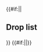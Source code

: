 {{#if:{{{compact|}}}||<h2>Drop list</h2>{{Section}}}}
{{Map/Drops
|no_legend = true
|filter_button = true
|nodes = L, N, P, Q, S, V, W
|boss = P, W
|Fukae: W/Casual{Casual: @S: 6.3% (140/2233) @A: 2.4% (6/251) / Easy: @S: 6.5% (224/3454) @A: 1.4% (7/514) / Medium: @S: 6.6% (59/893) @A: 1.7% (17/999) / Hard: @S: 4.7% (4/85) @A: 3.2% (113/3564)}
|Kunashiri: P/Casual{Casual: @S: 1.3% (15/1165) / Easy: @S: 2.9% (52/1807) / Medium: @S: 2.9% (37/1298) / Hard: @S: 3.3% (79/2366)} S, Q/Casual{Casual: @S: 18.2% (2/11) / Medium: @S: 3.4% (3/89) / Hard: @S: 3.2% (13/405)} S, V/Medium{Medium: @S: 2.4% (3/124) / Hard: @S: 2.9% (10/344)} S
|Akatsuki: D/Casual{Casual: @S: 1.2% (63/5385) / Easy: @S: 1.5% (132/8910) / Medium: @S: 1.5% (91/5968) / Hard: @S: 1.3% (251/18756)} S, K/Casual{Casual: @S: 1.3% (62/4669) / Easy: @S: 1.4% (94/6903) / Medium: @S: 1.4% (59/4107) / Hard: @S: 1.5% (162/11064)} S, L/Casual{Casual: @S: 2.1% (7/337) / Easy: @S: 1.7% (10/588) / Medium: @S: 1.5% (9/605) / Hard: @S: 1.4% (49/3385) @A: 2.5% (2/80)}, N/Casual{Casual: @S: 1.3% (34/2563) @A: 1.2% (8/684) / Easy: @S: 1.6% (60/3800) @A: 0.8% (9/1135) / Medium: @S: 1.6% (50/3053) @A: 1% (7/732) / Hard: @S: 1.1% (82/7229) @A: 1% (17/1774)}, P/Casual{Casual: @S: 0.3% (4/1165) @A: 1.5% (17/1132) / Easy: @S: 1.3% (24/1807) @A: 1.3% (26/2035) / Medium: @S: 1.5% (19/1298) @A: 1.1% (21/1828) / Hard: @S: 1.7% (40/2366) @A: 1% (56/5478)}, Q/Medium{Medium: @S: 2.2% (2/89) / Hard: @S: 2.5% (10/405)} S, S/Casual{Casual: @S: 1.7% (39/2341) @A: 1.6% (16/982) / Easy: @S: 1.4% (48/3504) @A: 1.3% (22/1753) / Medium: @S: 1.1% (16/1417) @A: 0.8% (12/1454) / Hard: @S: 1.8% (73/3993) @A: 1.4% (77/5678)}, V/Casual{Casual: @S: 1.5% (4/263) @A: 2.8% (1/36) / Easy: @S: 1% (4/383) / Medium: @S: 3.2% (4/124) @A: 2.4% (8/338) / Hard: @S: 2.3% (8/344) @A: 1.3% (24/1844)}, W/Casual{Casual: @S: 0.4% (8/2233) / Easy: @S: 1.2% (42/3454) / Medium: @S: 0.9% (8/893) @A: 0.1% (1/999) / Hard: @S: 1.2% (1/85) @A: 0.4% (15/3564)}
|Akigumo: L/Casual{Casual: @S: 1.5% (5/337) / Easy: @S: 1.2% (7/588) / Medium: @S: 1% (6/605) / Hard: @S: 1.4% (47/3385)} S, N/Casual{Casual: @S: 2.1% (53/2563) / Easy: @S: 1.1% (41/3800) / Medium: @S: 1.9% (57/3053) / Hard: @S: 1.4% (100/7229)} S, P/Casual{Casual: @S: 0.9% (11/1165) / Easy: @S: 1.4% (25/1807) / Medium: @S: 1.5% (19/1298) / Hard: @S: 1.7% (41/2366)} S, Q/Easy{Easy: @S: 2.4% (1/41) / Hard: @S: 1% (4/405)} S, S/Casual{Casual: @S: 1.8% (42/2341) / Easy: @S: 1.5% (54/3504) / Medium: @S: 2% (28/1417) / Hard: @S: 1.3% (51/3993)} S, V/Casual{Casual: @S: 1.5% (4/263) / Easy: @S: 3.1% (12/383) / Medium: @S: 4.8% (6/124) / Hard: @S: 1.5% (5/344)} S
|Amatsukaze: L/Casual{Casual: @S: 2.4% (8/337) / Easy: @S: 0.5% (3/588) / Medium: @S: 1.5% (9/605) / Hard: @S: 1.4% (49/3385)} S, N/Easy{Easy: @S: 0.6% (22/3800) / Medium: @S: 1.4% (42/3053) / Hard: @S: 1.6% (116/7229)} S, P/Casual{Casual: @S: 1.4% (16/1165) / Easy: @S: 1.3% (23/1807) / Medium: @S: 1.7% (22/1298) / Hard: @S: 1.9% (44/2366)} S, Q/Medium{Medium: @S: 2.2% (2/89) / Hard: @S: 1.5% (6/405)} S, S/Easy{Easy: @S: 0.4% (13/3504) / Medium: @S: 0.7% (10/1417) / Hard: @S: 1.4% (56/3993)} S, V/Casual{Casual: @S: 0.8% (2/263) / Easy: @S: 1.3% (5/383) / Medium: @S: 0.8% (1/124) / Hard: @S: 1.2% (4/344)} S
|Arare: W/Hard{Hard: @B: 2.8% (1/36)}
|Arashi: L/Medium{Medium: @S: 0.7% (4/605) / Hard: @S: 1.4% (46/3385)} S, P/Casual{Casual: @S: 1.5% (17/1165) / Easy: @S: 1.4% (26/1807) / Medium: @S: 1.2% (15/1298) / Hard: @S: 1.5% (36/2366)} S, Q/Medium{Medium: @S: 1.1% (1/89) / Hard: @S: 1.7% (7/405)} S, V/Easy{Easy: @S: 0.3% (1/383) / Medium: @S: 0.8% (1/124) / Hard: @S: 1.7% (6/344)} S
|Arashio: W/Hard{Hard: @B: 2.8% (1/36)}
|Asashio: W/Casual{Casual: @A: 4% (10/251) / Easy: @A: 1.8% (9/514) / Medium: @A: 1.5% (15/999) / Hard: @A: 1.9% (67/3564)}
|Ayanami: D/Easy{Easy: @S: 0.3% (31/8910) / Medium: @S: 1.6% (97/5968) / Hard: @S: 1.3% (247/18756)} S, K/Casual{Casual: @S: 1.4% (65/4669) / Easy: @S: 1.3% (89/6903) / Medium: @S: 1.7% (69/4107) / Hard: @S: 1.3% (145/11064)} S, L/Casual{Casual: @S: 1.8% (6/337) / Easy: @S: 1.2% (7/588) @A: 10% (1/10) / Medium: @S: 1.5% (9/605) / Hard: @S: 1.6% (55/3385) @A: 6.3% (5/80)}, N/Casual{Casual: @S: 1.5% (39/2563) @A: 0.4% (3/684) / Easy: @S: 1.4% (55/3800) @A: 0.9% (10/1135) / Medium: @S: 1.5% (46/3053) @A: 1.1% (8/732) / Hard: @S: 1.4% (104/7229) @A: 1.5% (26/1774)}, P/Casual{Casual: @S: 2.1% (24/1165) @A: 1.7% (19/1132) / Easy: @S: 1.9% (35/1807) @A: 1% (21/2035) / Medium: @S: 2.2% (28/1298) @A: 0.7% (12/1828) / Hard: @S: 2.2% (51/2366) @A: 1.2% (64/5478)}, Q/Easy{Easy: @S: 4.9% (2/41) / Medium: @S: 1.1% (1/89) / Hard: @S: 2.7% (11/405)} S, S/Casual{Casual: @S: 1.4% (32/2341) @A: 1% (10/982) / Easy: @S: 1.5% (51/3504) @A: 1.1% (20/1753) / Medium: @S: 2% (29/1417) @A: 0.8% (11/1454) / Hard: @S: 1.8% (73/3993) @A: 1.1% (62/5678)}, V/Casual{Casual: @S: 1.1% (3/263) / Easy: @S: 0.3% (1/383) @A: 0.8% (1/131) / Medium: @S: 0.8% (1/124) @A: 1.5% (5/338) / Hard: @S: 1.5% (5/344) @A: 1.4% (26/1844)}, W/Casual{Casual: @S: 3.2% (72/2233) @A: 1.2% (3/251) / Easy: @S: 3.4% (117/3454) @A: 3.9% (20/514) / Medium: @S: 0.8% (7/893) @A: 1.5% (15/999) / Hard: @A: 2% (73/3564) @B: 5.6% (2/36)}
|Fubuki: L/Casual{Casual: @S: 1.2% (4/337) / Easy: @S: 0.7% (4/588) / Medium: @S: 1.2% (7/605) / Hard: @S: 1.6% (54/3385) @A: 2.5% (2/80)}, N/Casual{Casual: @S: 1.1% (29/2563) @A: 0.9% (6/684) / Easy: @S: 1.6% (62/3800) @A: 1.3% (15/1135) / Medium: @S: 1.4% (43/3053) @A: 1.2% (9/732) / Hard: @S: 1.3% (97/7229) @A: 2% (35/1774)}, P/Casual{Casual: @S: 1% (12/1165) @A: 1.6% (18/1132) / Easy: @S: 1.3% (23/1807) @A: 1.6% (32/2035) / Medium: @S: 1.2% (15/1298) @A: 0.9% (16/1828) / Hard: @S: 1.4% (34/2366) @A: 1.1% (60/5478)}, Q/Medium{Medium: @S: 5.6% (5/89) / Hard: @S: 1.5% (6/405)} S, S/Casual{Casual: @S: 1.4% (33/2341) @A: 0.6% (6/982) / Easy: @S: 1.4% (50/3504) @A: 0.9% (16/1753) / Medium: @S: 1.4% (20/1417) @A: 1.3% (19/1454) / Hard: @S: 1.5% (61/3993) @A: 1% (59/5678)}, V/Casual{Casual: @S: 2.3% (6/263) @A: 2.8% (1/36) / Easy: @S: 2.1% (8/383) / Medium: @S: 2.4% (3/124) @A: 1.2% (4/338) / Hard: @S: 1.7% (6/344) @A: 0.8% (15/1844)}, W/Casual{Casual: @S: 2.1% (46/2233) @A: 2% (5/251) / Easy: @S: 2.4% (82/3454) @A: 1.8% (9/514) / Medium: @A: 1.6% (16/999) / Hard: @A: 2% (72/3564) @B: 5.6% (2/36)}
|Fujinami: W/Casual{Casual: @S: 3.9% (86/2233) @A: 1.6% (4/251) / Easy: @S: 3.8% (131/3454) @A: 3.3% (17/514) / Medium: @S: 4.5% (40/893) @A: 1.6% (16/999) / Hard: @S: 2.4% (2/85) @A: 2.1% (74/3564)}
|Fumizuki: W/Casual{Casual: @A: 1.2% (3/251)}
|Hamakaze: L/Casual{Casual: @S: 1.5% (5/337) / Easy: @S: 2.2% (13/588) / Medium: @S: 1.3% (8/605) / Hard: @S: 1.6% (55/3385)} S, N/Casual{Casual: @S: 1.6% (40/2563) / Easy: @S: 1.4% (54/3800) / Medium: @S: 1.3% (40/3053) / Hard: @S: 1.2% (90/7229)} S, P/Casual{Casual: @S: 2% (23/1165) / Easy: @S: 1.2% (22/1807) / Medium: @S: 1.7% (22/1298) / Hard: @S: 1.6% (39/2366)} S, Q/Casual{Casual: @S: 9.1% (1/11) / Easy: @S: 7.3% (3/41) / Hard: @S: 1.7% (7/405)} S, S/Casual{Casual: @S: 1.5% (34/2341) / Easy: @S: 1% (36/3504) / Medium: @S: 1.7% (24/1417) / Hard: @S: 1.6% (63/3993)} S, V/Casual{Casual: @S: 1.5% (4/263) / Easy: @S: 0.5% (2/383) / Medium: @S: 0.8% (1/124) / Hard: @S: 1.5% (5/344)} S
|Hamanami: W/Casual{Casual: @S: 4.4% (98/2233) @A: 3.6% (9/251) / Easy: @S: 4.1% (143/3454) @A: 2.1% (11/514) / Medium: @S: 5.3% (47/893) @A: 2.8% (28/999) / Hard: @S: 1.2% (1/85) @A: 2.1% (74/3564)}
|Harusame: L/Casual{Casual: @S: 0.6% (2/337) / Easy: @S: 1.4% (8/588) / Medium: @S: 1.2% (7/605) / Hard: @S: 1.4% (46/3385)} S, N/Casual{Casual: @S: 1.5% (38/2563) / Easy: @S: 1.5% (58/3800) / Medium: @S: 1.9% (59/3053) / Hard: @S: 1.5% (112/7229)} S, P/Casual{Casual: @S: 1.5% (18/1165) / Easy: @S: 1.2% (21/1807) / Medium: @S: 1.3% (17/1298) / Hard: @S: 1.6% (39/2366)} S, Q/Easy{Easy: @S: 2.4% (1/41) / Medium: @S: 4.5% (4/89) / Hard: @S: 2% (8/405)} S, S/Casual{Casual: @S: 1.2% (27/2341) / Easy: @S: 1.5% (51/3504) / Medium: @S: 0.9% (13/1417) / Hard: @S: 1.5% (58/3993)} S, V/Casual{Casual: @S: 1.5% (4/263) / Easy: @S: 1.6% (6/383) / Medium: @S: 1.6% (2/124) / Hard: @S: 0.9% (3/344)} S
|Hatsuharu: W/Casual{Casual: @A: 1.2% (3/251) / Easy: @A: 2.1% (11/514) @B: 12.5% (1/8) / Medium: @A: 2.2% (22/999) / Hard: @A: 2% (71/3564)}
|Hatsukaze: L/Casual{Casual: @S: 0.3% (1/337) / Easy: @S: 0.3% (2/588) / Medium: @S: 1.7% (10/605) / Hard: @S: 1% (34/3385)} S, P/Casual{Casual: @S: 0.9% (11/1165) / Easy: @S: 1.3% (24/1807) / Medium: @S: 1.8% (23/1298) / Hard: @S: 1.5% (35/2366)} S, Q/Easy{Easy: @S: 2.4% (1/41) / Medium: @S: 3.4% (3/89) / Hard: @S: 1.7% (7/405)} S, V/Easy{Easy: @S: 1.8% (7/383)} S
|Hatsuyuki: K/Hard{Hard: @S: 1.6% (177/11064)} S, L/Casual{Casual: @S: 2.1% (7/337) / Easy: @S: 1.4% (8/588) / Medium: @S: 1.3% (8/605) / Hard: @S: 1.4% (48/3385) @A: 2.5% (2/80)}, N/Casual{Casual: @S: 1% (25/2563) @A: 1.3% (9/684) / Easy: @S: 1.3% (51/3800) @A: 1.1% (12/1135) / Medium: @S: 1.2% (37/3053) @A: 1% (7/732) / Hard: @S: 1.5% (106/7229) @A: 1.1% (19/1774)}, P/Casual{Casual: @S: 0.8% (9/1165) @A: 1.2% (14/1132) / Easy: @S: 1.6% (29/1807) @A: 1.2% (25/2035) / Medium: @S: 1.7% (22/1298) @A: 1% (19/1828) / Hard: @S: 1.8% (43/2366) @A: 1.4% (75/5478)}, Q/Easy{Easy: @S: 2.4% (1/41) / Hard: @S: 0.5% (2/405)} S, S/Casual{Casual: @S: 1.6% (38/2341) @A: 1.2% (12/982) / Easy: @S: 1.3% (46/3504) @A: 0.7% (12/1753) / Medium: @S: 1.1% (15/1417) @A: 1.2% (17/1454) / Hard: @S: 1.6% (62/3993) @A: 1.1% (64/5678)}, V/Casual{Casual: @S: 1.1% (3/263) / Easy: @S: 2.1% (8/383) @A: 0.8% (1/131) / Medium: @S: 1.6% (2/124) @A: 0.3% (1/338) / Hard: @S: 1.2% (4/344) @A: 1.7% (31/1844)}, W/Casual{Casual: @A: 1.2% (3/251) / Easy: @A: 2.5% (13/514) @B: 12.5% (1/8) / Medium: @A: 1.2% (12/999) / Hard: @A: 1.7% (61/3564)}
|Hayanami: W/Casual{Casual: @S: 5.1% (114/2233) / Easy: @S: 4.9% (169/3454) @A: 1.2% (6/514) / Medium: @S: 4.6% (41/893) @A: 1.7% (17/999) / Hard: @S: 8.2% (7/85) @A: 1.2% (44/3564)}
|Hibiki: D/Casual{Casual: @S: 1.5% (81/5385) / Easy: @S: 1.5% (130/8910) / Medium: @S: 1.5% (87/5968) / Hard: @S: 1.5% (283/18756)} S, K/Casual{Casual: @S: 1.2% (55/4669) / Easy: @S: 1.4% (98/6903) / Medium: @S: 1% (43/4107) / Hard: @S: 1.2% (136/11064)} S, L/Casual{Casual: @S: 2.1% (7/337) / Easy: @S: 1.2% (7/588) / Medium: @S: 1.3% (8/605) @A: 3.3% (1/30) / Hard: @S: 1.7% (57/3385)}, N/Casual{Casual: @S: 1% (25/2563) @A: 1% (7/684) / Easy: @S: 1.5% (57/3800) @A: 1.2% (14/1135) / Medium: @S: 1.1% (33/3053) @A: 1.1% (8/732) / Hard: @S: 1.5% (105/7229) @A: 1.1% (19/1774)}, P/Casual{Casual: @S: 1% (12/1165) @A: 0.8% (9/1132) / Easy: @S: 1.3% (24/1807) @A: 0.8% (16/2035) / Medium: @S: 1.4% (18/1298) @A: 1.4% (26/1828) / Hard: @S: 1.5% (35/2366) @A: 1.4% (75/5478)}, Q/Hard{Hard: @S: 1.7% (7/405)} S, S/Casual{Casual: @S: 1.7% (40/2341) @A: 1% (10/982) / Easy: @S: 1.5% (53/3504) @A: 0.8% (14/1753) / Medium: @S: 1.5% (21/1417) @A: 1.2% (18/1454) / Hard: @S: 1.4% (55/3993) @A: 1.1% (60/5678)}, V/Casual{Casual: @S: 1.5% (4/263) / Easy: @S: 1% (4/383) / Medium: @A: 0.9% (3/338) / Hard: @S: 1.7% (6/344) @A: 0.9% (17/1844)}
|Ikazuchi: D/Casual{Casual: @S: 1.2% (63/5385) / Easy: @S: 1.6% (141/8910) / Medium: @S: 1.6% (97/5968) / Hard: @S: 1.5% (287/18756)} S, K/Casual{Casual: @S: 1.4% (65/4669) / Easy: @S: 1.4% (99/6903) / Medium: @S: 1.1% (46/4107) / Hard: @S: 1.5% (164/11064)} S, L/Casual{Casual: @S: 0.6% (2/337) / Easy: @S: 1.4% (8/588) / Medium: @S: 1.3% (8/605) / Hard: @S: 1.5% (52/3385) @A: 2.5% (2/80)}, N/Casual{Casual: @S: 1.2% (32/2563) @A: 1.5% (10/684) / Easy: @S: 1.3% (51/3800) @A: 1.2% (14/1135) / Medium: @S: 1.7% (51/3053) @A: 1.5% (11/732) / Hard: @S: 1.7% (121/7229) @A: 1.2% (22/1774)}, P/Casual{Casual: @S: 1.7% (20/1165) @A: 1.2% (14/1132) / Easy: @S: 1.3% (24/1807) @A: 1.5% (31/2035) / Medium: @S: 2.1% (27/1298) @A: 1.2% (22/1828) / Hard: @S: 1.7% (41/2366) @A: 1% (55/5478)}, Q/Medium{Medium: @S: 1.1% (1/89) / Hard: @S: 1.7% (7/405)} S, S/Casual{Casual: @S: 1.5% (34/2341) @A: 1.3% (13/982) / Easy: @S: 1.6% (55/3504) @A: 1% (17/1753) / Medium: @S: 1.3% (18/1417) @A: 1.3% (19/1454) / Hard: @S: 1.4% (57/3993) @A: 1.3% (76/5678)}, V/Casual{Casual: @S: 1.1% (3/263) / Easy: @S: 1.8% (7/383) @A: 2.3% (3/131) / Medium: @A: 1.8% (6/338) / Hard: @S: 0.6% (2/344) @A: 1.1% (21/1844)}, W/Hard{Hard: @B: 5.6% (2/36)}
|Inazuma: D/Casual{Casual: @S: 1.5% (83/5385) / Easy: @S: 1.4% (121/8910) / Medium: @S: 1.2% (70/5968) / Hard: @S: 1.5% (280/18756)} S, K/Casual{Casual: @S: 1.2% (57/4669) / Easy: @S: 1.4% (95/6903) / Medium: @S: 1.4% (59/4107) / Hard: @S: 1.3% (149/11064)} S, L/Casual{Casual: @S: 1.8% (6/337) / Easy: @S: 1.2% (7/588) / Medium: @S: 0.8% (5/605) / Hard: @S: 1.6% (55/3385) @A: 3.8% (3/80)}, N/Casual{Casual: @S: 1.3% (34/2563) @A: 1% (7/684) / Easy: @S: 1.2% (47/3800) @A: 1.1% (13/1135) / Medium: @S: 1.2% (38/3053) @A: 0.7% (5/732) / Hard: @S: 1.2% (85/7229) @A: 1.2% (21/1774)}, P/Casual{Casual: @S: 1.2% (14/1165) @A: 1.6% (18/1132) / Easy: @S: 1.4% (25/1807) @A: 1.3% (26/2035) / Medium: @S: 1.1% (14/1298) @A: 1.6% (30/1828) / Hard: @S: 1.4% (33/2366) @A: 1% (53/5478)}, Q/Easy{Easy: @S: 4.9% (2/41) / Medium: @S: 1.1% (1/89) / Hard: @S: 1% (4/405)} S, S/Casual{Casual: @S: 1.3% (31/2341) @A: 1% (10/982) / Easy: @S: 1.5% (54/3504) @A: 0.7% (13/1753) / Medium: @S: 1.2% (17/1417) @A: 1.7% (24/1454) / Hard: @S: 1.4% (54/3993) @A: 1.1% (63/5678)}, V/Casual{Casual: @S: 2.7% (7/263) / Easy: @S: 2.1% (8/383) @A: 0.8% (1/131) / Medium: @A: 1.2% (4/338) / Hard: @S: 0.9% (3/344) @A: 1.3% (24/1844)}, W/Hard{Hard: @B: 2.8% (1/36)}
|Isokaze: L/Casual{Casual: @S: 0.3% (1/337) / Easy: @S: 1.5% (9/588) / Medium: @S: 2% (12/605) / Hard: @S: 1.5% (50/3385)} S, N/Casual{Casual: @S: 0.7% (18/2563) / Easy: @S: 1.3% (50/3800) / Medium: @S: 1.4% (42/3053) / Hard: @S: 1.3% (91/7229)} S, P/Casual{Casual: @S: 2% (23/1165) / Easy: @S: 1.7% (30/1807) / Medium: @S: 1.8% (23/1298) / Hard: @S: 0.6% (14/2366)} S, Q/Medium{Medium: @S: 2.2% (2/89) / Hard: @S: 2% (8/405)} S, S/Casual{Casual: @S: 0.6% (13/2341) / Easy: @S: 1.8% (62/3504) / Medium: @S: 1.8% (26/1417) / Hard: @S: 1.7% (66/3993)} S, V/Casual{Casual: @S: 2.3% (6/263) / Easy: @S: 1.6% (6/383) / Medium: @S: 0.8% (1/124) / Hard: @S: 2.3% (8/344)} S
|Isonami: D/Hard{Hard: @S: 0.9% (161/18756)} S, K/Easy{Easy: @S: 0.5% (32/6903) / Medium: @S: 1.5% (62/4107) / Hard: @S: 1.4% (152/11064)} S, L/Casual{Casual: @S: 1.8% (6/337) / Easy: @S: 1% (6/588) / Medium: @S: 0.7% (4/605) / Hard: @S: 1.4% (49/3385)} S, N/Casual{Casual: @S: 1.5% (39/2563) @A: 1% (7/684) / Easy: @S: 1.5% (56/3800) @A: 1.7% (19/1135) / Medium: @S: 1.5% (47/3053) @A: 0.8% (6/732) / Hard: @S: 1.2% (85/7229) @A: 0.8% (15/1774)}, P/Casual{Casual: @S: 1.5% (17/1165) @A: 1.2% (14/1132) / Easy: @S: 1.5% (27/1807) @A: 1.3% (27/2035) / Medium: @S: 1.1% (14/1298) @A: 1.3% (23/1828) / Hard: @S: 1.6% (37/2366) @A: 1.2% (63/5478)}, Q/Hard{Hard: @S: 0.7% (3/405)} S, S/Casual{Casual: @S: 1.8% (42/2341) @A: 1.2% (12/982) / Easy: @S: 1.3% (47/3504) @A: 1.2% (21/1753) / Medium: @S: 1.5% (21/1417) @A: 1% (15/1454) / Hard: @S: 1.1% (45/3993) @A: 1.3% (75/5678)}, V/Casual{Casual: @S: 0.8% (2/263) / Easy: @A: 0.8% (1/131) / Medium: @S: 2.4% (3/124) @A: 0.9% (3/338) / Hard: @S: 1.5% (5/344) @A: 1.1% (20/1844)}, W/Casual{Casual: @A: 2.8% (7/251) / Easy: @A: 1.4% (7/514) / Medium: @A: 1.7% (17/999)}
|Kagerou: W/Casual{Casual: @A: 1.2% (3/251) @B: 50% (1/2) / Easy: @A: 1.8% (9/514) / Medium: @A: 1.9% (19/999) @B: 11.1% (1/9) / Hard: @A: 2% (70/3564) @B: 2.8% (1/36)}
|Kasumi: W/Casual{Casual: @B: 50% (1/2)}
|Kikuzuki: W/Easy{Easy: @B: 12.5% (1/8) / Hard: @B: 2.8% (1/36)}
|Kisaragi: W/Casual{Casual: @A: 3.6% (9/251) / Easy: @A: 1.8% (9/514)}
|Kishinami: W/Casual{Casual: @S: 4.7% (104/2233) / Easy: @S: 4.3% (149/3454) @A: 2.5% (13/514) / Medium: @S: 4.5% (40/893) @A: 2% (20/999) / Hard: @S: 5.9% (5/85) @A: 1.8% (63/3564)}
|Kuroshio: W/Hard{Hard: @B: 2.8% (1/36)}
|Maikaze: L/Casual{Casual: @S: 1.2% (4/337) / Easy: @S: 1.2% (7/588) / Medium: @S: 1.3% (8/605) / Hard: @S: 1.4% (46/3385)} S, N/Hard{Hard: @S: 0.8% (58/7229)} S, P/Casual{Casual: @S: 1.9% (22/1165) / Easy: @S: 1.2% (21/1807) / Medium: @S: 1.2% (15/1298) / Hard: @S: 1.4% (32/2366)} S, Q/Easy{Easy: @S: 2.4% (1/41) / Medium: @S: 1.1% (1/89) / Hard: @S: 1.2% (5/405)} S, S/Hard{Hard: @S: 0.7% (27/3993)} S, V/Casual{Casual: @S: 1.1% (3/263) / Easy: @S: 0.8% (3/383) / Medium: @S: 2.4% (3/124) / Hard: @S: 0.9% (3/344)} S
|Michishio: W/Hard{Hard: @B: 8.3% (3/36)}
|Mikazuki: W/Medium{Medium: @B: 22.2% (2/9)}
|Miyuki: K/Medium{Medium: @S: 1% (40/4107) / Hard: @S: 1.4% (158/11064)} S, L/Casual{Casual: @S: 2.4% (8/337) / Easy: @S: 1.2% (7/588) @A: 10% (1/10) / Medium: @S: 0.5% (3/605) @A: 6.7% (2/30) / Hard: @S: 1.3% (43/3385) @A: 1.3% (1/80)}, N/Casual{Casual: @S: 1.2% (32/2563) @A: 1% (7/684) / Easy: @S: 1.2% (46/3800) @A: 2% (23/1135) / Medium: @S: 1% (31/3053) @A: 1.1% (8/732) / Hard: @S: 1.4% (100/7229) @A: 1% (18/1774)}, P/Casual{Casual: @S: 1.4% (16/1165) @A: 0.9% (10/1132) / Easy: @S: 1.4% (25/1807) @A: 1.2% (25/2035) / Medium: @S: 1.1% (14/1298) @A: 1% (18/1828) / Hard: @S: 1.4% (33/2366) @A: 1.1% (61/5478)}, Q/Medium{Medium: @S: 1.1% (1/89) / Hard: @S: 1% (4/405)} S, S/Casual{Casual: @S: 1.3% (31/2341) @A: 1.7% (17/982) / Easy: @S: 0.9% (30/3504) @A: 1.4% (24/1753) / Medium: @S: 1.6% (22/1417) @A: 1.2% (18/1454) / Hard: @S: 1.3% (51/3993) @A: 1.5% (83/5678)}, V/Casual{Casual: @S: 1.9% (5/263) / Easy: @S: 1% (4/383) @A: 2.3% (3/131) / Medium: @S: 1.6% (2/124) @A: 1.5% (5/338) / Hard: @S: 0.6% (2/344) @A: 1% (19/1844)}, W/Casual{Casual: @A: 0.4% (1/251) / Easy: @A: 2.3% (12/514) / Medium: @A: 0.8% (8/999) @B: 11.1% (1/9) / Hard: @B: 5.6% (2/36)}
|Murakumo: D/Medium{Medium: @S: 0.5% (30/5968) / Hard: @S: 1.3% (246/18756)} S, K/Casual{Casual: @S: 1.2% (57/4669) / Easy: @S: 1.4% (98/6903) / Medium: @S: 1.6% (66/4107) / Hard: @S: 1.4% (157/11064)} S, L/Casual{Casual: @S: 0.6% (2/337) / Easy: @S: 1.4% (8/588) / Medium: @S: 1.8% (11/605) @A: 3.3% (1/30) / Hard: @S: 1.6% (53/3385) @A: 1.3% (1/80)}, N/Casual{Casual: @S: 1.6% (42/2563) @A: 0.9% (6/684) / Easy: @S: 1.4% (52/3800) @A: 1.2% (14/1135) / Medium: @S: 1.5% (46/3053) @A: 1.5% (11/732) / Hard: @S: 1.4% (104/7229) @A: 1.2% (21/1774)}, P/Casual{Casual: @S: 0.9% (11/1165) @A: 1.1% (13/1132) / Easy: @S: 1.5% (27/1807) @A: 1% (21/2035) / Medium: @S: 1.5% (19/1298) @A: 1.3% (23/1828) / Hard: @S: 1.8% (42/2366) @A: 1.2% (65/5478)}, Q/Casual{Casual: @S: 9.1% (1/11) / Medium: @S: 4.5% (4/89) / Hard: @S: 1.2% (5/405)} S, S/Casual{Casual: @S: 1.5% (36/2341) @A: 1.4% (14/982) / Easy: @S: 1.4% (49/3504) @A: 1.4% (25/1753) / Medium: @S: 1% (14/1417) @A: 1.3% (19/1454) / Hard: @S: 1.3% (52/3993) @A: 1.2% (68/5678)}, V/Casual{Casual: @S: 1.5% (4/263) @A: 2.8% (1/36) / Easy: @S: 1.8% (7/383) / Medium: @A: 1.2% (4/338) / Hard: @S: 1.7% (6/344) @A: 1.2% (22/1844)}, W/Casual{Casual: @A: 1.6% (4/251) / Easy: @A: 2.1% (11/514)}
|Murasame: D/Casual{Casual: @S: 1.3% (70/5385) / Easy: @S: 1.4% (123/8910) / Medium: @S: 1.3% (76/5968) / Hard: @S: 1.3% (239/18756)} S, K/Casual{Casual: @S: 1.7% (78/4669) / Easy: @S: 1.3% (87/6903) / Medium: @S: 1.6% (66/4107) / Hard: @S: 1.4% (150/11064)} S, L/Casual{Casual: @S: 3% (10/337) / Easy: @S: 1.4% (8/588) / Medium: @S: 1.5% (9/605) / Hard: @S: 1.4% (47/3385)} S, N/Casual{Casual: @S: 1.2% (30/2563) @A: 1.5% (10/684) / Easy: @S: 1.5% (56/3800) @A: 1.3% (15/1135) / Medium: @S: 1.7% (51/3053) @A: 1% (7/732) / Hard: @S: 1.5% (105/7229) @A: 1.3% (23/1774)}, P/Casual{Casual: @S: 1.5% (18/1165) @A: 1.1% (12/1132) / Easy: @S: 1.4% (26/1807) @A: 1.6% (33/2035) / Medium: @S: 1.5% (20/1298) @A: 1.4% (25/1828) / Hard: @S: 1.2% (28/2366) @A: 1.3% (73/5478)}, Q/Easy{Easy: @S: 9.8% (4/41) / Medium: @S: 1.1% (1/89) / Hard: @S: 2% (8/405)} S, S/Casual{Casual: @S: 1.8% (43/2341) @A: 1.6% (16/982) / Easy: @S: 1.6% (55/3504) @A: 1.4% (25/1753) / Medium: @S: 0.8% (12/1417) @A: 1.8% (26/1454) / Hard: @S: 1.5% (59/3993) @A: 1.1% (61/5678)}, V/Casual{Casual: @S: 0.8% (2/263) / Easy: @S: 0.8% (3/383) @A: 1.5% (2/131) / Medium: @A: 1.5% (5/338) / Hard: @S: 1.5% (5/344) @A: 1.2% (23/1844)}, W/Hard{Hard: @B: 2.8% (1/36)}
|Mutsuki: W/Casual{Casual: @S: 1.8% (41/2233) @A: 1.6% (4/251) / Easy: @A: 2.1% (11/514) @B: 12.5% (1/8) / Medium: @A: 2.1% (21/999) / Hard: @A: 2.4% (84/3564)}
|Nagatsuki: W/Hard{Hard: @B: 2.8% (1/36)}
|Nenohi: W/Medium{Medium: @B: 11.1% (1/9) / Hard: @B: 2.8% (1/36)}
|Ooshio: W/Hard{Hard: @B: 5.6% (2/36)}
|Samidare: W/Easy{Easy: @B: 12.5% (1/8) / Hard: @B: 2.8% (1/36)}
|Satsuki: W/Casual{Casual: @A: 0.8% (2/251)}
|Sazanami: W/Easy{Easy: @B: 12.5% (1/8) / Medium: @B: 11.1% (1/9)}
|Shigure: D/Casual{Casual: @S: 1.6% (87/5385) / Easy: @S: 1.6% (143/8910) / Medium: @S: 1.3% (77/5968) / Hard: @S: 1.4% (268/18756)} S, K/Casual{Casual: @S: 1.8% (82/4669) / Easy: @S: 1.4% (99/6903) / Medium: @S: 1.7% (70/4107) / Hard: @S: 1.5% (161/11064)} S, L/Casual{Casual: @S: 0.6% (2/337) / Easy: @S: 0.9% (5/588) / Medium: @S: 0.7% (4/605) / Hard: @S: 1.4% (46/3385) @A: 1.3% (1/80)}, N/Casual{Casual: @S: 0.7% (19/2563) @A: 0.4% (3/684) / Easy: @S: 1.5% (57/3800) @A: 0.8% (9/1135) / Medium: @S: 1.2% (38/3053) @A: 1.4% (10/732) / Hard: @S: 1.6% (115/7229) @A: 1.4% (24/1774)}, P/Casual{Casual: @S: 1.6% (19/1165) @A: 1.3% (15/1132) / Easy: @S: 1.6% (29/1807) @A: 1.2% (25/2035) / Medium: @S: 0.9% (12/1298) @A: 1% (18/1828) / Hard: @S: 1.4% (34/2366) @A: 1.2% (65/5478)}, Q/Medium{Medium: @S: 5.6% (5/89) / Hard: @S: 1% (4/405)} S, S/Casual{Casual: @S: 1.2% (27/2341) @A: 1% (10/982) / Easy: @S: 1.7% (60/3504) @A: 1.1% (19/1753) / Medium: @S: 1.4% (20/1417) @A: 1.4% (20/1454) / Hard: @S: 1.3% (52/3993) @A: 1.4% (78/5678)}, V/Casual{Casual: @S: 0.4% (1/263) / Easy: @S: 1.8% (7/383) @A: 0.8% (1/131) / Medium: @S: 1.6% (2/124) @A: 0.6% (2/338) / Hard: @S: 1.5% (5/344) @A: 1.3% (24/1844)}, W/Hard{Hard: @B: 2.8% (1/36)}
|Shikinami: D/Casual{Casual: @S: 0.8% (43/5385) / Easy: @S: 1.2% (107/8910) / Medium: @S: 1.6% (97/5968) / Hard: @S: 1.5% (281/18756)} S, K/Casual{Casual: @S: 1.2% (56/4669) / Easy: @S: 1.5% (104/6903) / Medium: @S: 1.3% (54/4107) / Hard: @S: 1.4% (157/11064)} S, L/Casual{Casual: @S: 1.8% (6/337) / Easy: @S: 1.5% (9/588) / Medium: @S: 1.2% (7/605) / Hard: @S: 1.1% (37/3385)} S, N/Casual{Casual: @S: 1.6% (41/2563) @A: 1.6% (11/684) / Easy: @S: 1.2% (46/3800) @A: 1% (11/1135) / Medium: @S: 1.1% (33/3053) @A: 1.2% (9/732) / Hard: @S: 1.2% (88/7229) @A: 1% (17/1774)}, P/Casual{Casual: @S: 1.7% (20/1165) @A: 1.4% (16/1132) / Easy: @S: 1.3% (23/1807) @A: 1.3% (26/2035) / Medium: @S: 2% (26/1298) @A: 0.9% (16/1828) / Hard: @S: 3.6% (85/2366) @A: 1.4% (76/5478)}, Q/Medium{Medium: @S: 2.2% (2/89) / Hard: @S: 2.2% (9/405)} S, R/Hard{Hard: @S: 100% (1/1)} S, S/Casual{Casual: @S: 1.5% (34/2341) @A: 0.8% (8/982) / Easy: @S: 1.4% (50/3504) @A: 0.9% (16/1753) / Medium: @S: 1.3% (18/1417) @A: 1.2% (18/1454) / Hard: @S: 1.2% (47/3993) @A: 1.2% (69/5678)}, V/Casual{Casual: @S: 0.8% (2/263) / Easy: @S: 0.5% (2/383) @A: 2.3% (3/131) / Medium: @S: 3.2% (4/124) @A: 1.8% (6/338) / Hard: @S: 3.5% (12/344) @A: 1.1% (21/1844)}, W/Casual{Casual: @S: 0.9% (19/2233) / Easy: @S: 1% (36/3454) @A: 0.2% (1/514) / Medium: @S: 0.3% (3/893) @A: 0.1% (1/999) / Hard: @A: 0.1% (4/3564)}
|Shiratsuyu: D/Casual{Casual: @S: 1.4% (74/5385) / Easy: @S: 1.5% (134/8910) / Medium: @S: 1.5% (88/5968) / Hard: @S: 1.4% (267/18756)} S, K/Casual{Casual: @S: 1.5% (68/4669) / Easy: @S: 1.6% (111/6903) / Medium: @S: 1.3% (53/4107) / Hard: @S: 1.5% (171/11064)} S, L/Casual{Casual: @S: 2.4% (8/337) / Easy: @S: 1.2% (7/588) / Medium: @S: 1.2% (7/605) / Hard: @S: 1.3% (43/3385) @A: 1.3% (1/80)}, N/Casual{Casual: @S: 1.4% (37/2563) @A: 1.5% (10/684) / Easy: @S: 1.4% (55/3800) @A: 1.7% (19/1135) / Medium: @S: 1.3% (41/3053) @A: 1.2% (9/732) / Hard: @S: 1.3% (95/7229) @A: 1% (17/1774)}, P/Casual{Casual: @S: 1.4% (16/1165) @A: 1.6% (18/1132) / Easy: @S: 1.4% (26/1807) @A: 1% (21/2035) / Medium: @S: 1.2% (15/1298) @A: 1.3% (23/1828) / Hard: @S: 1.3% (31/2366) @A: 0.9% (52/5478)}, Q/Hard{Hard: @S: 1.7% (7/405)} S, S/Casual{Casual: @S: 1.2% (29/2341) @A: 1.5% (15/982) / Easy: @S: 1.4% (48/3504) @A: 1.2% (21/1753) / Medium: @S: 1.6% (23/1417) @A: 1.3% (19/1454) / Hard: @S: 1.2% (49/3993) @A: 1.3% (72/5678)}, V/Casual{Casual: @S: 0.8% (2/263) / Easy: @S: 1.8% (7/383) @A: 0.8% (1/131) / Medium: @S: 0.8% (1/124) @A: 0.3% (1/338) / Hard: @S: 2% (7/344) @A: 1.2% (23/1844)}, W/Casual{Casual: @A: 4% (10/251) / Easy: @A: 1.8% (9/514) / Medium: @A: 2.1% (21/999) / Hard: @A: 2.1% (75/3564) @B: 2.8% (1/36)}
|Shirayuki: L/Casual{Casual: @S: 0.9% (3/337) / Easy: @S: 0.9% (5/588) / Medium: @S: 1.5% (9/605) / Hard: @S: 1.4% (48/3385)} S, N/Casual{Casual: @S: 1.4% (36/2563) @A: 0.9% (6/684) / Easy: @S: 1.3% (48/3800) @A: 1.1% (13/1135) / Medium: @S: 1.6% (48/3053) @A: 1.2% (9/732) / Hard: @S: 1.5% (112/7229) @A: 0.8% (15/1774)}, P/Casual{Casual: @S: 1.5% (17/1165) @A: 0.7% (8/1132) / Easy: @S: 1.2% (22/1807) @A: 0.8% (16/2035) / Medium: @S: 0.9% (12/1298) @A: 1.2% (22/1828) / Hard: @S: 1.5% (35/2366) @A: 1.5% (80/5478)}, Q/Hard{Hard: @S: 1.2% (5/405)} S, S/Casual{Casual: @S: 0.8% (18/2341) @A: 0.5% (5/982) / Easy: @S: 1.2% (41/3504) @A: 1.3% (23/1753) / Medium: @S: 1% (14/1417) @A: 1.4% (20/1454) / Hard: @S: 1.4% (55/3993) @A: 1.2% (67/5678)}, V/Casual{Casual: @S: 1.9% (5/263) / Easy: @S: 1% (4/383) @A: 0.8% (1/131) / Medium: @A: 1.2% (4/338) / Hard: @S: 1.5% (5/344) @A: 1.1% (20/1844)}, W/Casual{Casual: @A: 1.2% (3/251) / Easy: @A: 1.8% (9/514) / Medium: @A: 1.3% (13/999) / Hard: @A: 2.3% (83/3564) @B: 2.8% (1/36)}
|Suzukaze: W/Casual{Casual: @A: 1.2% (3/251) / Easy: @A: 1.9% (10/514) / Medium: @A: 2.2% (22/999) / Hard: @A: 1.9% (67/3564)}
|Tanikaze: L/Casual{Casual: @S: 2.1% (7/337) / Easy: @S: 1.2% (7/588) / Medium: @S: 1.2% (7/605) / Hard: @S: 1.5% (51/3385)} S, N/Casual{Casual: @S: 1.6% (40/2563) / Easy: @S: 1.3% (51/3800) / Medium: @S: 1.6% (48/3053) / Hard: @S: 1.5% (109/7229)} S, P/Casual{Casual: @S: 2% (23/1165) / Easy: @S: 1.4% (26/1807) / Medium: @S: 1.9% (25/1298) / Hard: @S: 1.6% (38/2366)} S, Q/Easy{Easy: @S: 2.4% (1/41) / Medium: @S: 4.5% (4/89) / Hard: @S: 1% (4/405)} S, S/Casual{Casual: @S: 1.4% (32/2341) / Easy: @S: 1.5% (53/3504) / Medium: @S: 1.1% (15/1417) / Hard: @S: 1.4% (55/3993)} S, V/Casual{Casual: @S: 1.5% (4/263) / Easy: @S: 1.8% (7/383) / Hard: @S: 2.3% (8/344)} S
|Teruzuki: W/Casual{Casual: @S: 1.3% (28/2233) / Easy: @S: 1.5% (52/3454) / Medium: @S: 1.1% (10/893) @A: 0.6% (6/999) / Hard: @S: 3.5% (3/85) @A: 0.3% (12/3564)}
|Tokitsukaze: L/Casual{Casual: @S: 1.2% (4/337) / Easy: @S: 1.4% (8/588) / Medium: @S: 1.3% (8/605) / Hard: @S: 1.5% (51/3385)} S, N/Medium{Medium: @S: 0.9% (26/3053) / Hard: @S: 1.4% (102/7229)} S, P/Casual{Casual: @S: 1.4% (16/1165) / Easy: @S: 1.7% (31/1807) / Medium: @S: 2.4% (31/1298) / Hard: @S: 1% (23/2366)} S, Q/Casual{Casual: @S: 9.1% (1/11) / Medium: @S: 1.1% (1/89) / Hard: @S: 1.5% (6/405)} S, S/Medium{Medium: @S: 0.7% (10/1417) / Hard: @S: 1.3% (50/3993)} S, V/Casual{Casual: @S: 1.1% (3/263) / Easy: @S: 2.9% (11/383) / Hard: @S: 1.2% (4/344)} S
|Urakaze: L/Casual{Casual: @S: 1.5% (5/337) / Easy: @S: 1.2% (7/588) / Medium: @S: 1% (6/605) / Hard: @S: 1.4% (46/3385)} S, N/Casual{Casual: @S: 1.4% (35/2563) / Easy: @S: 1.2% (46/3800) / Medium: @S: 1.4% (42/3053) / Hard: @S: 1.3% (95/7229)} S, P/Casual{Casual: @S: 0.9% (10/1165) / Easy: @S: 1.4% (26/1807) / Medium: @S: 1.5% (19/1298) / Hard: @S: 1.6% (39/2366)} S, Q/Easy{Easy: @S: 2.4% (1/41) / Medium: @S: 3.4% (3/89) / Hard: @S: 2.7% (11/405)} S, S/Casual{Casual: @S: 1.4% (33/2341) / Easy: @S: 1.6% (56/3504) / Medium: @S: 1.1% (16/1417) / Hard: @S: 1.2% (49/3993)} S, V/Casual{Casual: @S: 0.8% (2/263) / Easy: @S: 1% (4/383) / Medium: @S: 0.8% (1/124) / Hard: @S: 1.7% (6/344)} S
|Uranami: W/Casual{Casual: @S: 1.7% (39/2233) / Easy: @S: 1.9% (65/3454) / Medium: @S: 2.5% (22/893) / Hard: @S: 3.5% (3/85)} S
|Yuudachi: D/Casual{Casual: @S: 1.3% (68/5385) / Easy: @S: 1.2% (106/8910) / Medium: @S: 1.7% (102/5968) / Hard: @S: 1.5% (280/18756)} S, K/Casual{Casual: @S: 1.4% (67/4669) / Easy: @S: 1.5% (106/6903) / Medium: @S: 1.1% (46/4107) / Hard: @S: 1.5% (164/11064)} S, L/Casual{Casual: @S: 0.6% (2/337) / Easy: @S: 2% (12/588) / Medium: @S: 1.2% (7/605) @A: 3.3% (1/30) / Hard: @S: 1.4% (49/3385) @A: 1.3% (1/80)}, N/Casual{Casual: @S: 1.3% (33/2563) @A: 1.2% (8/684) / Easy: @S: 1.4% (52/3800) @A: 1.3% (15/1135) / Medium: @S: 1.3% (41/3053) @A: 2.5% (18/732) / Hard: @S: 1.6% (118/7229) @A: 1.5% (26/1774)}, P/Casual{Casual: @S: 0.9% (11/1165) @A: 1.1% (12/1132) / Easy: @S: 1.3% (23/1807) @A: 1.2% (24/2035) / Medium: @S: 0.8% (11/1298) @A: 1.5% (27/1828) / Hard: @S: 1% (24/2366) @A: 1.1% (58/5478)}, Q/Medium{Medium: @S: 2.2% (2/89) / Hard: @S: 2.2% (9/405)} S, S/Casual{Casual: @S: 0.9% (22/2341) @A: 1.2% (12/982) / Easy: @S: 1.9% (68/3504) @A: 1.7% (29/1753) / Medium: @S: 1.5% (21/1417) @A: 0.8% (11/1454) / Hard: @S: 1.4% (54/3993) @A: 1.2% (68/5678)}, V/Casual{Casual: @S: 1.5% (4/263) / Easy: @S: 1.3% (5/383) @A: 1.5% (2/131) / Medium: @S: 1.6% (2/124) @A: 0.3% (1/338) / Hard: @S: 1.5% (5/344) @A: 1.1% (20/1844)}, W/Casual{Casual: @S: 2.7% (61/2233) / Easy: @S: 2.6% (91/3454) / Medium: @S: 3.6% (32/893) @A: 1.6% (16/999) / Hard: @S: 5.9% (5/85) @A: 1.3% (46/3564)}
|Isuzu: L/Casual{Casual: @S: 1.8% (6/337) / Easy: @S: 1% (6/588) @A: 10% (1/10) / Medium: @S: 2.3% (14/605) @A: 3.3% (1/30) / Hard: @S: 1.1% (38/3385) @A: 1.3% (1/80)}, N/Casual{Casual: @S: 1.3% (33/2563) / Easy: @S: 1.7% (63/3800) / Medium: @S: 1.3% (39/3053) @A: 0.8% (6/732) / Hard: @S: 1.3% (97/7229) @A: 1.1% (19/1774)}, P/Casual{Casual: @S: 1.1% (13/1165) @A: 1.2% (14/1132) / Easy: @S: 1.4% (25/1807) @A: 1.1% (23/2035) / Medium: @S: 1.2% (16/1298) @A: 1.2% (22/1828) / Hard: @S: 1.4% (34/2366) @A: 1.1% (61/5478)}, Q/Medium{Medium: @S: 1.1% (1/89) / Hard: @S: 1.5% (6/405)} S, S/Casual{Casual: @S: 1.3% (31/2341) / Easy: @S: 1.4% (48/3504) / Medium: @S: 1.3% (18/1417) @A: 0.8% (11/1454) / Hard: @S: 1.3% (52/3993) @A: 1.1% (65/5678)}, V/Casual{Casual: @S: 1.1% (3/263) / Easy: @S: 1.3% (5/383) @A: 0.8% (1/131) / Medium: @S: 1.6% (2/124) @A: 1.5% (5/338) / Hard: @S: 1.2% (4/344) @A: 1.5% (27/1844)}, W/Casual{Casual: @A: 2% (5/251) / Easy: @A: 1.8% (9/514) / Medium: @A: 1.6% (16/999) / Hard: @A: 1.7% (62/3564) @B: 2.8% (1/36)}
|Jintsuu: L/Casual{Casual: @S: 1.5% (5/337) / Easy: @S: 2% (12/588) / Medium: @S: 1.2% (7/605) @A: 3.3% (1/30) / Hard: @S: 1.4% (47/3385)}, N/Casual{Casual: @S: 1.3% (34/2563) / Easy: @S: 1.3% (50/3800) / Medium: @S: 1.6% (48/3053) / Hard: @S: 1.7% (126/7229)} S, P/Casual{Casual: @S: 1.5% (18/1165) @A: 1.5% (17/1132) / Easy: @S: 1.3% (24/1807) @A: 1% (21/2035) / Medium: @S: 2.2% (28/1298) @A: 1.4% (26/1828) / Hard: @S: 1.2% (28/2366) @A: 1.3% (70/5478)}, Q/Medium{Medium: @S: 2.2% (2/89) / Hard: @S: 0.5% (2/405)} S, S/Casual{Casual: @S: 1.4% (33/2341) / Easy: @S: 1.3% (44/3504) / Medium: @S: 1.2% (17/1417) / Hard: @S: 1.3% (52/3993)} S, V/Casual{Casual: @S: 2.3% (6/263) / Easy: @S: 1.6% (6/383) @A: 0.8% (1/131) / Medium: @S: 1.6% (2/124) @A: 0.9% (3/338) / Hard: @S: 2.3% (8/344) @A: 1.5% (27/1844)}, W/Casual{Casual: @A: 1.2% (3/251) / Easy: @A: 1.8% (9/514) @B: 12.5% (1/8) / Medium: @A: 1.6% (16/999) @B: 11.1% (1/9) / Hard: @A: 2% (72/3564) @B: 2.8% (1/36)}
|Kinu: L/Casual{Casual: @S: 2.1% (7/337) / Easy: @S: 1.7% (10/588) / Medium: @S: 2.1% (13/605) / Hard: @S: 1.1% (37/3385)} S, N/Casual{Casual: @S: 1.5% (38/2563) / Easy: @S: 1.5% (56/3800) / Medium: @S: 1% (30/3053) / Hard: @S: 1.7% (126/7229)} S, P/Casual{Casual: @S: 1.2% (14/1165) / Easy: @S: 1.7% (31/1807) / Medium: @S: 1.5% (19/1298) / Hard: @S: 1.1% (26/2366) @A: 1.3% (72/5478)}, Q/Medium{Medium: @S: 3.4% (3/89) / Hard: @S: 2.7% (11/405)} S, S/Casual{Casual: @S: 1.4% (32/2341) / Easy: @S: 1% (34/3504) / Medium: @S: 1.5% (21/1417) / Hard: @S: 1.5% (58/3993)} S, V/Casual{Casual: @S: 1.5% (4/263) / Easy: @S: 1.8% (7/383) / Hard: @S: 1.2% (4/344)} S
|Kiso: L/Casual{Casual: @S: 1.5% (5/337) / Easy: @S: 2.4% (14/588) / Medium: @S: 1.2% (7/605) / Hard: @S: 1.2% (42/3385)} S, N/Casual{Casual: @S: 1.1% (29/2563) / Easy: @S: 1.5% (57/3800) / Medium: @S: 1.5% (45/3053) / Hard: @S: 1.5% (112/7229) @A: 1.2% (22/1774)}, P/Casual{Casual: @S: 1.2% (14/1165) @A: 1.1% (13/1132) / Easy: @S: 1.5% (28/1807) @A: 1% (20/2035) / Medium: @S: 1.5% (19/1298) @A: 1% (19/1828) / Hard: @S: 1.4% (34/2366) @A: 1.1% (60/5478)}, Q/Easy{Easy: @S: 2.4% (1/41) / Medium: @S: 1.1% (1/89) / Hard: @S: 1.5% (6/405)} S, S/Casual{Casual: @S: 1.5% (36/2341) / Easy: @S: 1.6% (55/3504) / Medium: @S: 1.2% (17/1417) / Hard: @S: 1.4% (55/3993) @A: 0.8% (45/5678)}, V/Casual{Casual: @S: 1.5% (4/263) @A: 5.6% (2/36) / Easy: @S: 0.5% (2/383) @A: 1.5% (2/131) / Medium: @S: 1.6% (2/124) @A: 0.6% (2/338) / Hard: @S: 0.9% (3/344) @A: 1.1% (21/1844)}, W/Casual{Casual: @A: 0.8% (2/251) / Easy: @A: 2.5% (13/514) / Medium: @A: 2.4% (24/999) / Hard: @A: 2.2% (78/3564) @B: 5.6% (2/36)}
|Kuma: L/Casual{Casual: @S: 1.8% (6/337) / Easy: @S: 2.6% (15/588) / Medium: @S: 0.5% (3/605) / Hard: @S: 1.4% (48/3385)} S, N/Casual{Casual: @S: 1.6% (41/2563) / Easy: @S: 1.1% (40/3800) / Medium: @S: 1.5% (46/3053) / Hard: @S: 1.4% (99/7229)} S, P/Casual{Casual: @S: 1.5% (17/1165) / Easy: @S: 1.7% (30/1807) @A: 1.2% (24/2035) / Medium: @S: 1.2% (16/1298) @A: 1% (18/1828) / Hard: @S: 1.5% (35/2366) @A: 1.4% (77/5478)}, Q/Hard{Hard: @S: 0.7% (3/405)} S, S/Casual{Casual: @S: 1.3% (30/2341) / Easy: @S: 1.5% (54/3504) / Medium: @S: 1.8% (25/1417) / Hard: @S: 1.4% (55/3993)} S, V/Casual{Casual: @S: 2.3% (6/263) / Easy: @S: 1.3% (5/383) / Medium: @S: 0.8% (1/124) / Hard: @S: 1.7% (6/344) @A: 1% (19/1844)}, W/Casual{Casual: @S: 1.6% (36/2233) @A: 2.8% (7/251) / Easy: @S: 1.8% (63/3454) @A: 1.4% (7/514) / Medium: @S: 1.8% (16/893) @A: 1.9% (19/999) / Hard: @S: 3.5% (3/85) @A: 1.4% (49/3564)}
|Nagara: L/Casual{Casual: @S: 1.2% (4/337) / Easy: @S: 1.4% (8/588) / Medium: @S: 1% (6/605) / Hard: @S: 1% (35/3385)} S, N/Casual{Casual: @S: 1.4% (36/2563) / Easy: @S: 1.7% (63/3800) / Medium: @S: 1.8% (56/3053) / Hard: @S: 1.3% (97/7229)} S, P/Casual{Casual: @S: 1.8% (21/1165) @A: 1.1% (13/1132) / Easy: @S: 1.2% (21/1807) @A: 1.4% (29/2035) / Medium: @S: 1.3% (17/1298) @A: 1% (19/1828) / Hard: @S: 1.6% (39/2366) @A: 1.1% (58/5478)}, Q/Easy{Easy: @S: 2.4% (1/41) / Hard: @S: 1.7% (7/405)} S, S/Casual{Casual: @S: 1.3% (31/2341) / Easy: @S: 1.2% (41/3504) / Medium: @S: 1.6% (22/1417) / Hard: @S: 1.8% (71/3993)} S, V/Casual{Casual: @S: 1.1% (3/263) / Easy: @S: 1.8% (7/383) / Medium: @S: 3.2% (4/124) @A: 0.9% (3/338) / Hard: @S: 1.2% (4/344) @A: 0.9% (16/1844)}, W/Casual{Casual: @S: 2.1% (47/2233) @A: 2.8% (7/251) / Easy: @A: 2.9% (15/514) / Medium: @A: 1.8% (18/999) / Hard: @A: 2.3% (81/3564) @B: 8.3% (3/36)}
|Naka: L/Easy{Easy: @S: 1.7% (10/588) / Medium: @S: 1.7% (10/605) / Hard: @S: 1.3% (45/3385)} S, N/Casual{Casual: @S: 1.5% (38/2563) / Easy: @S: 1.2% (46/3800) / Medium: @S: 1.2% (36/3053) / Hard: @S: 1.7% (124/7229)} S, P/Casual{Casual: @S: 1.6% (19/1165) @A: 0.4% (5/1132) / Easy: @S: 1.3% (23/1807) @A: 1.1% (23/2035) / Medium: @S: 1.2% (16/1298) @A: 1.6% (29/1828) / Hard: @S: 1.4% (33/2366) @A: 1.3% (72/5478)}, Q/Easy{Easy: @S: 4.9% (2/41) / Hard: @S: 0.7% (3/405)} S, S/Casual{Casual: @S: 1% (23/2341) / Easy: @S: 1.5% (51/3504) / Medium: @S: 2% (28/1417) / Hard: @S: 1.2% (47/3993)} S, V/Casual{Casual: @S: 1.5% (4/263) / Easy: @S: 1.8% (7/383) @A: 1.5% (2/131) / Medium: @S: 1.6% (2/124) @A: 0.9% (3/338) / Hard: @S: 3.2% (11/344) @A: 2% (36/1844)}, W/Casual{Casual: @A: 2% (5/251) / Easy: @A: 1.6% (8/514) / Medium: @A: 2.2% (22/999) / Hard: @A: 2.3% (81/3564)}
|Natori: L/Casual{Casual: @S: 1.5% (5/337) / Easy: @S: 1.2% (7/588) / Medium: @S: 1.5% (9/605) @A: 6.7% (2/30) / Hard: @S: 1.8% (61/3385)}, N/Casual{Casual: @S: 1.3% (34/2563) @A: 1.2% (8/684) / Easy: @S: 1.3% (50/3800) @A: 0.4% (4/1135) / Medium: @S: 1.1% (35/3053) @A: 1% (7/732) / Hard: @S: 1.3% (91/7229) @A: 1.4% (25/1774)}, P/Casual{Casual: @S: 1.7% (20/1165) @A: 1.5% (17/1132) / Easy: @S: 1.4% (26/1807) @A: 1.3% (27/2035) / Medium: @S: 1.9% (25/1298) @A: 1.3% (24/1828) / Hard: @S: 1% (23/2366) @A: 1.4% (78/5478)}, Q/Medium{Medium: @S: 1.1% (1/89) / Hard: @S: 1.2% (5/405)} S, S/Casual{Casual: @S: 1.5% (34/2341) @A: 0.5% (5/982) / Easy: @S: 1.7% (58/3504) @A: 1% (17/1753) / Medium: @S: 1.1% (16/1417) @A: 1% (15/1454) / Hard: @S: 1.3% (51/3993) @A: 1.1% (62/5678)}, V/Casual{Casual: @S: 1.1% (3/263) @A: 2.8% (1/36) / Easy: @S: 0.8% (3/383) @A: 0.8% (1/131) / Medium: @S: 0.8% (1/124) @A: 1.5% (5/338) / Hard: @S: 1.5% (5/344) @A: 1.4% (25/1844)}, W/Casual{Casual: @A: 3.6% (9/251) / Easy: @A: 2.1% (11/514) / Medium: @A: 2.4% (24/999) / Hard: @A: 2.2% (78/3564)}
|Sendai: L/Casual{Casual: @S: 1.5% (5/337) / Easy: @S: 2.2% (13/588) / Medium: @S: 2% (12/605) / Hard: @S: 1.3% (44/3385)} S, N/Casual{Casual: @S: 1.5% (39/2563) / Easy: @S: 1.8% (70/3800) / Medium: @S: 1.7% (52/3053) / Hard: @S: 1.3% (91/7229)} S, P/Casual{Casual: @S: 1.3% (15/1165) / Easy: @S: 2% (37/1807) @A: 0.7% (15/2035) / Medium: @S: 1% (13/1298) @A: 0.9% (17/1828) / Hard: @S: 1.6% (38/2366) @A: 1.2% (68/5478)}, Q/Medium{Medium: @S: 2.2% (2/89)} S, S/Casual{Casual: @S: 1.5% (34/2341) / Easy: @S: 1.5% (53/3504) / Medium: @S: 1% (14/1417) / Hard: @S: 1.3% (53/3993)} S, V/Casual{Casual: @S: 1.1% (3/263) / Easy: @S: 0.5% (2/383) / Medium: @S: 1.6% (2/124) @A: 0.9% (3/338) / Hard: @S: 2.3% (8/344) @A: 1.2% (23/1844)}, W/Casual{Casual: @S: 1.7% (37/2233) @A: 2.4% (6/251) / Easy: @S: 2.1% (72/3454) @A: 1.9% (10/514) / Medium: @S: 1.8% (16/893) @A: 2.3% (23/999) / Hard: @S: 1.2% (1/85) @A: 2% (71/3564)}
|Tama: L/Casual{Casual: @S: 0.9% (3/337) / Easy: @S: 1.2% (7/588) / Medium: @S: 1.3% (8/605) / Hard: @S: 1.7% (59/3385)} S, N/Casual{Casual: @S: 1.5% (39/2563) / Easy: @S: 1.5% (56/3800) / Medium: @S: 1.3% (41/3053) / Hard: @S: 1.2% (85/7229)} S, P/Casual{Casual: @S: 1.9% (22/1165) @A: 1.1% (12/1132) / Easy: @S: 1.2% (22/1807) @A: 1.6% (33/2035) / Medium: @S: 1.8% (23/1298) @A: 1.3% (23/1828) / Hard: @S: 1% (24/2366) @A: 1.1% (60/5478)}, Q/Easy{Easy: @S: 2.4% (1/41) / Medium: @S: 2.2% (2/89) / Hard: @S: 1% (4/405)} S, S/Casual{Casual: @S: 1% (23/2341) / Easy: @S: 1.2% (42/3504) / Medium: @S: 1.7% (24/1417) / Hard: @S: 1.3% (50/3993)} S, V/Casual{Casual: @S: 2.7% (7/263) / Easy: @S: 2.1% (8/383) / Medium: @S: 2.4% (3/124) @A: 1.5% (5/338) / Hard: @S: 0.3% (1/344) @A: 1.2% (23/1844)}, W/Casual{Casual: @A: 1.6% (4/251) / Easy: @A: 1.6% (8/514) / Medium: @A: 2.1% (21/999) / Hard: @A: 2.1% (75/3564) @B: 2.8% (1/36)}
|Yura: L/Casual{Casual: @S: 1.2% (4/337) / Easy: @S: 2.2% (13/588) / Medium: @S: 2.1% (13/605) @A: 3.3% (1/30) / Hard: @S: 1.2% (41/3385)}, N/Casual{Casual: @S: 1.3% (34/2563) / Easy: @S: 1.5% (56/3800) @A: 1.1% (13/1135) / Medium: @S: 1.3% (41/3053) @A: 1.1% (8/732) / Hard: @S: 1.4% (101/7229) @A: 1.2% (22/1774)}, P/Casual{Casual: @S: 1% (12/1165) @A: 1.6% (18/1132) / Easy: @S: 1.1% (20/1807) @A: 1.4% (28/2035) / Medium: @S: 1.4% (18/1298) @A: 1.2% (22/1828) / Hard: @S: 1.5% (35/2366) @A: 1.1% (62/5478)}, Q/Easy{Easy: @S: 2.4% (1/41) / Hard: @S: 1.7% (7/405)} S, S/Casual{Casual: @S: 1.8% (42/2341) / Easy: @S: 1.5% (52/3504) @A: 0.7% (13/1753) / Medium: @S: 1.4% (20/1417) @A: 1% (15/1454) / Hard: @S: 1.4% (56/3993) @A: 1.2% (67/5678)}, V/Casual{Casual: @S: 1.5% (4/263) / Easy: @S: 1% (4/383) @A: 1.5% (2/131) / Medium: @S: 2.4% (3/124) @A: 1.2% (4/338) / Hard: @S: 1.5% (5/344) @A: 1.3% (24/1844)}, W/Casual{Casual: @A: 2% (5/251) / Easy: @A: 2.1% (11/514) / Medium: @A: 2.3% (23/999) @B: 11.1% (1/9) / Hard: @A: 2.1% (74/3564) @B: 2.8% (1/36)}
|Yuubari: L/Casual{Casual: @S: 0.9% (3/337) / Easy: @S: 1.9% (11/588) / Medium: @S: 1.5% (9/605) / Hard: @S: 1.2% (40/3385)} S, N/Casual{Casual: @S: 1.6% (42/2563) / Easy: @S: 1.6% (59/3800) / Medium: @S: 1% (31/3053) / Hard: @S: 1.9% (138/7229)} S, P/Casual{Casual: @S: 0.9% (10/1165) / Easy: @S: 1.5% (27/1807) / Medium: @S: 1% (13/1298) / Hard: @S: 1.3% (31/2366) @A: 0.9% (52/5478)}, Q/Medium{Medium: @S: 1.1% (1/89) / Hard: @S: 1.5% (6/405)} S, S/Casual{Casual: @S: 1.2% (27/2341) / Easy: @S: 1.3% (47/3504) / Medium: @S: 1.6% (22/1417) / Hard: @S: 1.6% (62/3993)} S, V/Casual{Casual: @S: 0.8% (2/263) / Easy: @S: 1% (4/383) / Medium: @S: 1.6% (2/124) / Hard: @S: 2.6% (9/344)} S
|Aoba: W/Casual{Casual: @S: 1.8% (41/2233) @A: 0.4% (1/251) / Easy: @S: 2.3% (78/3454) @A: 1.4% (7/514) / Medium: @S: 1.8% (16/893) @A: 2.6% (26/999) / Hard: @A: 2.2% (80/3564) @B: 2.8% (1/36)}
|Ashigara: W/Casual{Casual: @S: 2% (44/2233) @A: 1.2% (3/251) / Easy: @S: 2.4% (83/3454) @A: 1.9% (10/514) / Medium: @S: 2.5% (22/893) @A: 1.7% (17/999) / Hard: @A: 2% (73/3564)}
|Atago: W/Casual{Casual: @S: 2.5% (55/2233) @A: 1.6% (4/251) / Easy: @S: 1.8% (62/3454) @A: 2.1% (11/514) / Medium: @S: 1.5% (13/893) @A: 2.3% (23/999) / Hard: @S: 1.2% (1/85) @A: 1.8% (65/3564)}
|Chikuma: W/Casual{Casual: @S: 1.8% (41/2233) @A: 0.4% (1/251) / Easy: @S: 1.6% (54/3454) @A: 2.3% (12/514) / Medium: @S: 2.2% (20/893) @A: 1.8% (18/999) / Hard: @S: 3.5% (3/85) @A: 2.3% (82/3564)}
|Choukai: W/Casual{Casual: @S: 1.9% (42/2233) @A: 3.6% (9/251) / Easy: @S: 2% (68/3454) @A: 1.6% (8/514) / Medium: @S: 2.9% (26/893) @A: 2% (20/999) / Hard: @A: 2% (70/3564)}
|Furutaka: W/Casual{Casual: @S: 2% (45/2233) @A: 2.8% (7/251) / Easy: @S: 2.4% (82/3454) @A: 2.1% (11/514) / Medium: @S: 2.1% (19/893) @A: 1.6% (16/999) / Hard: @A: 2% (73/3564)}
|Haguro: W/Casual{Casual: @S: 2.1% (47/2233) @A: 2% (5/251) / Easy: @S: 2.1% (71/3454) @A: 1.9% (10/514) / Medium: @S: 1.2% (11/893) @A: 2% (20/999) / Hard: @S: 4.7% (4/85) @A: 2.4% (84/3564)}
|Kako: W/Casual{Casual: @S: 2.1% (47/2233) @A: 2% (5/251) / Easy: @S: 1.9% (64/3454) @A: 1.9% (10/514) / Medium: @S: 2.2% (20/893) @A: 1.4% (14/999) / Hard: @A: 2% (71/3564)}
|Kinugasa: L/Casual{Casual: @S: 1.2% (4/337) / Easy: @S: 1% (6/588) / Medium: @S: 1.2% (7/605) / Hard: @S: 1.4% (46/3385)} S, N/Casual{Casual: @S: 1.7% (43/2563) / Easy: @S: 1.3% (48/3800) / Medium: @S: 1.4% (43/3053) / Hard: @S: 1.5% (107/7229)} S, P/Casual{Casual: @S: 1.5% (17/1165) / Easy: @S: 1.5% (28/1807) / Medium: @S: 1% (13/1298) / Hard: @S: 1.6% (38/2366)} S, Q/Hard{Hard: @S: 1.5% (6/405)} S, S/Casual{Casual: @S: 2.1% (48/2341) / Easy: @S: 1.1% (37/3504) / Medium: @S: 1.6% (23/1417) / Hard: @S: 1.4% (54/3993)} S, V/Casual{Casual: @S: 1.5% (4/263) / Easy: @S: 1.3% (5/383) / Medium: @S: 1.6% (2/124) / Hard: @S: 0.9% (3/344)} S, W/Casual{Casual: @S: 1.3% (28/2233) @A: 2.4% (6/251) / Easy: @S: 1.7% (60/3454) @A: 1.4% (7/514) / Medium: @S: 2.6% (23/893) @A: 2.5% (25/999) / Hard: @S: 1.2% (1/85) @A: 2.4% (84/3564)}
|Kumano: W/Casual{Casual: @S: 1.8% (41/2233) @A: 2.4% (6/251) / Easy: @S: 2.1% (74/3454) @A: 1.6% (8/514) / Medium: @S: 1.6% (14/893) @A: 1.5% (15/999) / Hard: @S: 1.2% (1/85) @A: 2% (72/3564)}
|Maya: W/Casual{Casual: @S: 1.7% (38/2233) @A: 1.6% (4/251) / Easy: @S: 2.3% (80/3454) @A: 2.1% (11/514) / Medium: @S: 1.6% (14/893) @A: 3.2% (32/999) / Hard: @S: 3.5% (3/85) @A: 1.9% (69/3564)}
|Mogami: W/Casual{Casual: @S: 1.9% (43/2233) @A: 2% (5/251) / Easy: @S: 2.3% (78/3454) @A: 1.8% (9/514) / Medium: @S: 2.4% (21/893) @A: 2.1% (21/999) / Hard: @S: 5.9% (5/85) @A: 2% (71/3564)}
|Myoukou: W/Casual{Casual: @S: 2% (45/2233) @A: 3.2% (8/251) / Easy: @S: 1.8% (63/3454) @A: 2.1% (11/514) / Medium: @S: 1.9% (17/893) @A: 2.2% (22/999) / Hard: @S: 4.7% (4/85) @A: 2.2% (77/3564)}
|Nachi: W/Casual{Casual: @S: 1.8% (41/2233) @A: 1.6% (4/251) / Easy: @S: 1.9% (67/3454) @A: 2.3% (12/514) / Medium: @S: 1.3% (12/893) @A: 2.2% (22/999) / Hard: @S: 2.4% (2/85) @A: 2.2% (79/3564)}
|Suzuya: W/Casual{Casual: @S: 2.8% (62/2233) @A: 1.6% (4/251) / Easy: @S: 2.3% (80/3454) @A: 1.4% (7/514) / Medium: @S: 1.8% (16/893) @A: 2.7% (27/999) / Hard: @S: 2.4% (2/85) @A: 1.8% (64/3564)}
|Tone: W/Casual{Casual: @S: 1.4% (31/2233) @A: 2.8% (7/251) / Easy: @S: 1.9% (66/3454) @A: 2.5% (13/514) / Medium: @S: 1.9% (17/893) @A: 1.9% (19/999) / Hard: @S: 2.4% (2/85) @A: 1.9% (66/3564)}
|Hiyou: L/Casual{Casual: @S: 3% (10/337) / Easy: @S: 1.9% (11/588) / Medium: @S: 1% (6/605) / Hard: @S: 1.3% (44/3385)} S, N/Casual{Casual: @S: 1.1% (28/2563) / Easy: @S: 1.6% (61/3800) / Medium: @S: 1.2% (38/3053) / Hard: @S: 1.5% (107/7229)} S, P/Casual{Casual: @S: 1.3% (15/1165) / Easy: @S: 1.4% (26/1807) / Medium: @S: 1.5% (19/1298) @A: 1% (19/1828) / Hard: @S: 1.6% (38/2366) @A: 1.2% (68/5478)}, Q/Casual{Casual: @S: 9.1% (1/11) / Easy: @S: 2.4% (1/41) / Hard: @S: 1.7% (7/405)} S, S/Casual{Casual: @S: 1.4% (33/2341) / Easy: @S: 1.3% (44/3504) / Medium: @S: 1.4% (20/1417) / Hard: @S: 1.2% (49/3993)} S, V/Casual{Casual: @S: 1.5% (4/263) / Easy: @S: 0.5% (2/383) / Medium: @S: 2.4% (3/124) / Hard: @S: 0.9% (3/344)} S
|Junyou: L/Casual{Casual: @S: 0.9% (3/337) / Easy: @S: 1.2% (7/588) / Medium: @S: 2.3% (14/605) / Hard: @S: 1.3% (43/3385)} S, N/Casual{Casual: @S: 1.4% (36/2563) / Easy: @S: 1.6% (59/3800) / Medium: @S: 1.4% (42/3053) / Hard: @S: 1.4% (100/7229)} S, P/Casual{Casual: @S: 1.9% (22/1165) / Easy: @S: 0.9% (17/1807) / Medium: @S: 1.5% (19/1298) @A: 1.4% (25/1828) / Hard: @S: 1.2% (28/2366) @A: 1.1% (60/5478)}, Q/Easy{Easy: @S: 2.4% (1/41) / Medium: @S: 3.4% (3/89) / Hard: @S: 2.2% (9/405)} S, S/Casual{Casual: @S: 1.7% (39/2341) / Easy: @S: 1.7% (60/3504) / Medium: @S: 1.5% (21/1417) / Hard: @S: 1.4% (56/3993)} S, V/Casual{Casual: @S: 1.1% (3/263) / Easy: @S: 1.6% (6/383) / Medium: @S: 2.4% (3/124) / Hard: @S: 0.9% (3/344) @A: 1.3% (24/1844)}
|Zuihou: W/Casual{Casual: @S: 1.7% (38/2233) / Easy: @S: 2.1% (73/3454) / Medium: @S: 2.4% (21/893) / Hard: @S: 1.2% (1/85)} S
|Haruna: W/Casual{Casual: @S: 2.1% (47/2233) @A: 1.6% (4/251) / Easy: @S: 1.9% (66/3454) @A: 1.9% (10/514) / Medium: @S: 2.1% (19/893) @A: 2.2% (22/999) / Hard: @S: 1.2% (1/85) @A: 2.1% (76/3564)}
|Hiei: W/Casual{Casual: @S: 4.2% (94/2233) / Easy: @S: 5.7% (197/3454) / Medium: @S: 7.2% (64/893) @A: 1.9% (19/999) / Hard: @S: 14.1% (12/85) @A: 3.5% (123/3564)}
|Kirishima: W/Casual{Casual: @S: 4.3% (97/2233) @A: 0.4% (1/251) / Easy: @S: 4.3% (147/3454) @A: 2.3% (12/514) / Medium: @S: 5.6% (50/893) @A: 2% (20/999) / Hard: @S: 3.5% (3/85) @A: 1.9% (68/3564)}
|Kongou: W/Casual{Casual: @S: 2.1% (47/2233) @A: 3.6% (9/251) / Easy: @S: 1.7% (58/3454) @A: 2.1% (11/514) / Medium: @S: 2.6% (23/893) @A: 1.5% (15/999) / Hard: @S: 1.2% (1/85) @A: 1.9% (67/3564)}
|Hyuuga: W/Casual{Casual: @S: 1.8% (41/2233) @A: 2.8% (7/251) / Easy: @S: 2.4% (82/3454) @A: 1.9% (10/514) / Medium: @S: 2.8% (25/893) @A: 2.5% (25/999) / Hard: @S: 1.2% (1/85) @A: 1.9% (68/3564)}
|Ise: W/Casual{Casual: @S: 2.8% (63/2233) @A: 2.4% (6/251) / Easy: @S: 1.9% (64/3454) @A: 1.8% (9/514) / Medium: @S: 2.2% (20/893) @A: 2.8% (28/999) / Hard: @S: 1.2% (1/85) @A: 1.8% (65/3564)}
|Saratoga: W/Casual{Casual: @S: 1.7% (37/2233) / Easy: @S: 1.8% (62/3454) / Medium: @S: 2.4% (21/893) @A: 0.4% (4/999) / Hard: @A: 0.8% (28/3564)}
|Shoukaku: W/Casual{Casual: @S: 2.3% (52/2233) / Easy: @S: 2% (70/3454) / Medium: @S: 1.3% (12/893) / Hard: @S: 1.2% (1/85)} S
|Zuikaku: W/Casual{Casual: @S: 2.2% (50/2233) / Easy: @S: 2% (69/3454) / Medium: @S: 1.8% (16/893) / Hard: @S: 1.2% (1/85)} S
|I-401: P/Medium{Medium: @S: 0.5% (7/1298) / Hard: @S: 0.5% (11/2366)} S, Q/Hard{Hard: @S: 0.2% (1/405)} S
|Akitsushima: L/Medium{Medium: @S: 0.2% (1/605) / Hard: @S: 0.9% (29/3385)} S, P/Casual{Casual: @S: 1% (12/1165) / Easy: @S: 2.3% (42/1807) / Medium: @S: 3.3% (43/1298) / Hard: @S: 2.8% (66/2366)} S, Q/Easy{Easy: @S: 4.9% (2/41) / Hard: @S: 1% (4/405)} S, V/Easy{Easy: @S: 1% (4/383) / Medium: @S: 3.2% (4/124) / Hard: @S: 2% (7/344)} S
}}
{{#if:{{{compact|}}}||{{SectionEnd}}}}